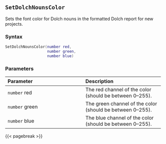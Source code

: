 ## `SetDolchNounsColor`

Sets the font color for Dolch nouns in the formatted Dolch report for new projects.

### Syntax {-}

``` .lua
SetDolchNounsColor(number red,
                   number green,
                   number blue)
```


### Parameters {-}

**Parameter** | **Description**
| :-- | :-- |
| `number` red | The red channel of the color (should be between 0--255). |
| `number` green | The green channel of the color (should be between 0--255). |
| `number` blue | The blue channel of the color (should be between 0--255). |

{{< pagebreak >}}